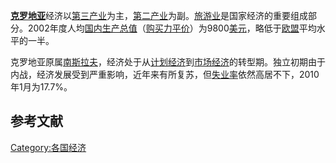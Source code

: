 {{Infobox economy
|country              = 克罗地亚
|image                = Montage - Economy of Croatia.jpg
|width                = 300
|caption              = 
|currency             = Croatian kuna (HRK)
|fixed exchange       =
|year                 =陽曆
|organs               = [[歐盟|歐盟]], [[WTO|WTO]]
|rank                 = GDP世界第65 / PPP世界第82
|gdp                  = {{decrease}}<br>$796億美金 (PPP, 2012 )<ref name="cia.gov">{{Cite web |url=https://www.cia.gov/library/publications/the-world-factbook/geos/hr.html |title=存档副本 |accessdate=2013-11-16 |archive-date=2016-07-04 |archive-url=https://web.archive.org/web/20160704161208/https://www.cia.gov/library/publications/the-world-factbook/geos/hr.html |dead-url=no }}</ref>
|growth               = {{decrease}}-1.8 (2012)<ref>{{cite web |url=http://www.hnb.hr/publikac/bilten/informacija/savjet/hinformacija_savjet_12_2012.pdf |title=存档副本 |accessdate=2013-11-16 |deadurl=yes |archiveurl=https://web.archive.org/web/20130115024133/http://www.hnb.hr/publikac/bilten/informacija/savjet/hinformacija_savjet_12_2012.pdf |archivedate=2013-01-15 }}</ref>
|per capita           = {{decrease}}$18,100美金 (PPP, 2012)<ref name="cia.gov"/>
|sectors              = 農業: 4.7%; 工業: 33.1; 服務業: 62.2% (2012 est.)
|components           = 私人消費 (52.3%)<br>公共消费 (18.7%)<br>投资 (32.8%)<br> 出口 (50.4%)<br> 進口 (54.2%) (2007)
|inflation            = {{increase}}4.7% (2012 )
|poverty              = 21.1% (2011)
|gini                 = 32 (2010)
|labor                = 174萬5千人 (2012)
|occupations          = 農業: 2.1%; 工業: 29.0%; 服務: 69.0% (2012)
|unemployment         = {{increase}}18,6% (June 2013)<ref>www.dzs.hr</ref>
|average gross salary = 8,065 HRK / 1,440 $, monthly (May 2013)<ref name="Croatian Bureau of Statistics">Average Net Earnings from [http://www.dzs.hr/Hrv/system/first_results.htm Croatian Bureau of Statistics] {{Wayback|url=http://www.dzs.hr/Hrv/system/first_results.htm |date=20190503032142 }}</ref>
|average net salary   = 5,581 HRK / 1,000 $, monthly (May 2013)<ref name="Croatian Bureau of Statistics"/>
|industries           = 化學和塑膠, 機械零件, 金屬, 電子零件, 粗鋼, 鋁, 紙, 木材, 建筑材料, 纺织品, 造船, 石油, 食品和飲料, 旅遊
|edbr                 = 80名<ref name=" World Bank and International Financial Corporation ">{{cite web|url= http://www.doingbusiness.org/data/exploreeconomies/croatia/|title= Doing Business in Croatia 2012|publisher= [[World_Bank|World Bank]]|accessdate= 2011-11-21|archive-date= 2018-08-26|archive-url= https://web.archive.org/web/20180826122448/http://www.doingbusiness.org/data/exploreeconomies/croatia|dead-url= no}}</ref>
|exports              = {{increase}}$12.56 billion (2012 est.)<ref name="#1">{{Cite web |url=http://www.poslovni.hr/hrvatska/dzs-u-2012-hrvatski-izvoz-blago-povecan-229077 |title=存档副本 |accessdate=2013-11-16 |archive-date=2019-05-13 |archive-url=https://web.archive.org/web/20190513170831/http://www.poslovni.hr/hrvatska/dzs-u-2012-hrvatski-izvoz-blago-povecan-229077 |dead-url=no }}</ref>* excludes service exports
|export-goods         = 車輛, 機械, 纺织品, 化學品, 食品, 燃料類
|export-partners      = {{flag|Italy}} 14.9% <br> {{flag|Bosnia and Herzegovina}} 13.2% <br> {{flag|Germany}} 10.6% <br> {{flag|Slovenia}} 8.8% <br> {{flag|Austria}} 6.8% (2012 est.)<ref>{{cite web|url=https://www.cia.gov/library/publications/the-world-factbook/fields/2050.html#hr|title=Exports Partners of Croatia|publisher=[[CIA_World_Factbook|CIA World Factbook]]|year=2012|accessdate=2013-07-24|archive-date=2016-08-13|archive-url=https://web.archive.org/web/20160813075921/https://www.cia.gov/library/publications/the-world-factbook/fields/2050.html#hr|dead-url=no}}</ref>
|imports              = {{decrease}}$20.76 billion (2012 est.)<ref name="#1"/>* includes imports of goods and services. 
|import-goods         = machinery, transport and [[electrical_equipment|electrical equipment]]; chemicals, fuels and [[lubricant|lubricant]]s; foodstuffs
|import-partners      = {{flag|Italy}} 16.7% <br> {{flag|Germany}} 12.9% <br> {{flag|Russia}} 7.6% <br> {{flag|China}} 7.1% <br>{{flag|Slovenia}} 5.9% <br> {{flag|Austria}} 4.5% (2012 est.)<ref>{{cite web |url=https://www.cia.gov/library/publications/the-world-factbook/fields/2061.html#hr |title=Import Partners of Croatia |publisher=[[CIA_World_Factbook|CIA World Factbook]] |year=2012 |accessdate=2013-07-24 |deadurl=yes |archiveurl=https://web.archive.org/web/20160806033730/https://www.cia.gov/library/publications/the-world-factbook/fields/2061.html#hr |archivedate=2016-08-06 }}</ref>
|FDI                  = {{increase}}$34.27 billion (31 December 2012 est.)
|gross external debt  = {{increase}}$59.75 billion (31 December 2012 est.)
|debt                 = {{increase}}52.1% of GDP (2012 est.)
|revenue              = $20.99 billion (2009 est.)
|expenses             = $22.35 billion (2009 est.)
|aid                  = EUR179.5 million (0.12% of GNI)  (2007)
|credit               = BBB- (Domestic)<br>BBB- (Foreign)<br>BBB+ (T&C Assessment)<br>([[Standard_&_Poor's|Standard & Poor's]])<ref>{{cite web |title=Sovereigns rating list |publisher=Standard & Poor's |url=http://www.standardandpoors.com/ratings/sovereigns/ratings-list/en/eu/?subSectorCode=39 |accessdate=26 May 2011 |archive-date=2011-09-28 |archive-url=https://web.archive.org/web/20110928234500/http://www.standardandpoors.com/ratings/sovereigns/ratings-list/en/eu/?subSectorCode=39 |dead-url=no }}</ref>
|reserves             = {{increase}}US$14.89 billion (31 December 2012)<ref name="cia.gov"/>
|cianame              = hr
|spelling             = 
}}
'''[[克罗地亚|克罗地亚]]'''经济以[[第三产业|第三产业]]为主，[[第二产业|第二产业]]为副。[[旅游业|旅游业]]是国家经济的重要组成部分。2002年度人均[[国内生产总值|国内生产总值]]（[[购买力平价|购买力平价]]）为9800[[美元|美元]]，略低于[[欧盟|欧盟]]平均水平的一半。

克罗地亚原属[[南斯拉夫|南斯拉夫]]，经济处于从[[计划经济|计划经济]]到[[市场经济|市场经济]]的转型期。独立初期由于内战，经济发展受到严重影响，近年来有所复苏，但[[失业率|失业率]]依然高居不下，2010年1月为17.7%。

==参考文献==
{{reflist}}

{{欧洲题目|经济}}

[[Category:各国经济|Category:各国经济]]